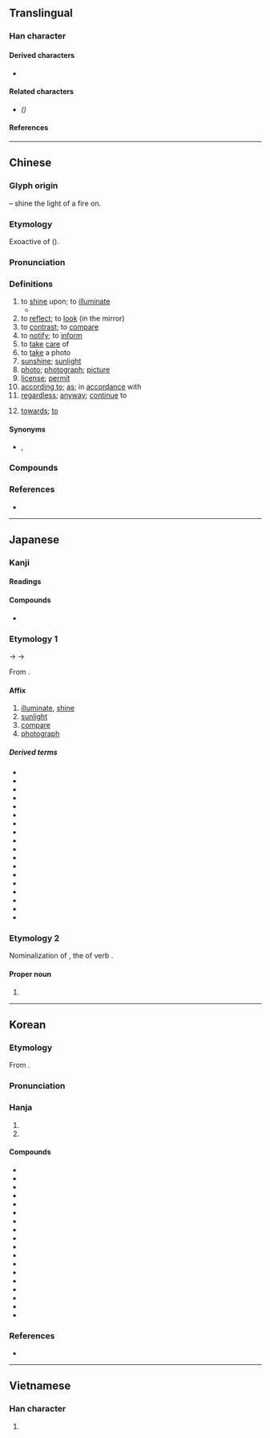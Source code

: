 {{also|炤}}
{{character info}}
==Translingual==
{{stroke order|strokes=13}}
{{stroke order|type=animate}}

===Han character===
{{Han char|rn=86|rad=火|as=09|sn=13|four=67336|canj=ARF|ids=⿱昭灬}}

====Derived characters====
* {{l|mul|[[燳]], [[𬡰]], [[𬪸]], [[𥵕]]}}

====Related characters====
* {{l|mul|[[炤]]}} ''({{w|Variant Chinese characters|Variant form}})''

====References====
{{Han ref|kx=0677.360|dkj=19226|dj=1089.030|hdz=32221.010|uh=7167}}

----

==Chinese==
{{zh-forms|ss=⿱𭕄一|alt=燳,曌,瞾,炤*}}

===Glyph origin===
{{Han etym}}
{{Han compound|火|alt1=灬|t1=fire|昭|ls=psc|c1=s|c2=p}} – shine the light of a fire on.

===Etymology===
Exoactive of {{och-l|昭|bright}} ({{zh-ref|Schuessler, 2007}}).

===Pronunciation===
{{zh-pron
|m=zhào
|m-s=zao4
|dg=җо3
|c=ziu3
|c-t=ziau1
|g=zeu4
|h=pfs=cheu;gd=zau4
|j=zau3
|mb=ciāu
|md=ciéu
|mn=ml,jj,tw:chiàu/ml,jj,tw:chiò
|mn_note=chiàu - literary; chiò - vernacular
|mn-t=zio3/ziê3/ziao3/ziou3
|mn-t_note=zio3/ziê3 - vernacular (ziê3 - Chaozhou); ziao3/ziou3 - literary (ziou3 - Chaozhou)
|w=2tsau
|x=
|mc=y
|oc=y
|cat=v,n,prep
}}

===Definitions===
{{zh-hanzi}}

# to [[shine]] upon; to [[illuminate]]
#* {{zh-x|^雪白 明月 照 在 大地|The bright moon white as snow '''illuminates''' the earth|ref={{lw|zh|伍佰}}, {{lang|zh|挪威的森林}}}}
# to [[reflect]]; to [[look]] (in the mirror)
# to [[contrast]]; to [[compare]]
# to [[notify]]; to [[inform]]
# to [[take]] [[care]] of
# to [[take]] a photo
# [[sunshine]]; [[sunlight]]
# [[photo]]; [[photograph]]; [[picture]]
# [[license]]; [[permit]]
# [[according to]]; [[as]]; in [[accordance]] with
# [[regardless]]; [[anyway]]; [[continue]] to
#: {{zh-x|唔 應該 食 嘅 都 照 食 落去|to eat something one shouldn't eat '''anyway'''|C}}
# [[towards]]; [[to]]

====Synonyms====
* {{s|to shine upon}} {{zh-l|反射}}, {{zh-l|映}}

===Compounds===
{{zh-der|照搬|照辦|照本宣科|照壁|照補|照常|照抄|照等|照發|照付|照顧|照管|照葫蘆畫瓢|照護|照會|照講|照舊|照看|照理|照例|照料|照臨|照貓畫虎|照面兒|照明|照明彈|照排|照片兒|照片子|照片|照射|照實|照說|照相|照相版|照相彈|照相機|照相紙|照眼|照樣|照樣兒|照妖鏡|照耀|照應|照映|照章|照直|照樹|夕照|埋照|反照|大頭照|光照|心照神交|垂照|奎星高照|心照不宣|安寧照顧|恩星照命|嬌花照水|快照|心照|外交照會|吉星高照|劇照|彩色照|孤鸞照命|建築執照|建照|小照|對照|四照花|察照|存照|在此存照|彩照|天照大神|依照|多謝關照|執照|國際駕照|回光返照|合照|參照|寫照|定裝照|刷照|仿照|晚照|照相凹版|照票|照相著色|手照|拍照|照亮|朗照|打照面|打個照會|憑照|照面|牌照|照價徵稅|照前|照功行賞|燃糠照薪|照夜璣|照相打字|按照|照光|打個照面|普通護照|照算|照膽鏡|照明射擊|探照燈|照數|照望|照相館|照拂|犀照|照度|生活照|照廳|方照|援照|照帖|燭照數計|燃糠自照|礙難照辦|照准|照覷|知照|照方兒抓|照價|查照|玉照|照相製版|日照|照明器具|照鏡子|照證|照袋|照臺|照相測量|照相平版|照相凸版|照物兒|照牆|照收|照後鏡|照如白晝|照單全收|照例話|照子|無照駕駛|牌照稅|照乘珠|數位照像|照價收買|照像|斜照|照提|打照會|福星高照|比照|殘照|戲照|日照權|打裡照外|照入籤|照螢映雪|普照|映照|照臉|肝膽照人|返照|高照|行照|翻照|覆盆難照|落照|車照|集錦照相|返照回光|證照|觀照|間接照明|點照|覆盤難照|臺照|遺照|遵照|駕照|高調照片|輻照|風月清照|立此存照|顯微照相|網站鏡照|護照|裸照|行車執照|肝膽相照|臨照|迴光返照|默照禪|表照|關照|豔陽高照|部照|紅鸞照命|陽光普照|駕駛執照|照騙|照冊|燭照|照肺}}

===References===
* {{thcwd|9746}}

{{zh-cat|Elementary}}

----

==Japanese==

===Kanji===
{{ja-kanji|grade=4|rs=火09}}

====Readings====
{{ja-readings
|goon=しょう<せう
|kanon=しょう<せう
|kun=て-る, て-り, て-らす, て-れる, て-れ
|nanori=あき, あきら, あり, てり, とし, のぶ, みつ
}}

====Compounds====
* {{ja-r|天%照|^あま%てらす}}

===Etymology 1===
{{ja-kanjitab|しょう|yomi=o}}
{{IPAchar|/seu/}} → {{IPAchar|/ɕeu/}} → {{IPAchar|/ɕʲoː/}}

From {{der|ja|ltc|sort=しよう|-}} {{ltc-l|照}}.

====Affix====
{{ja-pos|affix|しょう|hhira=せう}}

# [[illuminate]], [[shine#Verb|shine]]
# [[sunlight]]
# [[compare]]
# [[photograph]]

=====Derived terms=====
{{der-top3}}
* {{ja-r|照%影|しょう%えい}}
* {{ja-r|照%応|しょう%おう}}
* {{ja-r|照%会|しょう%かい}}
* {{ja-r|照%合|しょう%ごう}}
* {{ja-r|照%射|しょう%しゃ}}
* {{ja-r|照%準|しょう%じゅん}}
* {{ja-r|照%明|しょう%めい}}
* {{ja-r|照%覧|しょう%らん}}
* {{ja-r|観%照|かん%しょう}}
* {{ja-r|参%照|さん%しょう}}
* {{ja-r|残%照|ざん%しょう}}
* {{ja-r|小%照|しょう%しょう}}
* {{ja-r|前%照%灯|ぜん%しょう%とう}}
* {{ja-r|対%照|たい%しょう}}
* {{ja-r|探%照%灯|たん%しょう%とう}}
* {{ja-r|晩%照|ばん%しょう}}
* {{ja-r|返%照|へん%しょう}}
* {{ja-r|遍%照|へん%じょう}}
{{der-bottom}}

===Etymology 2===
{{ja-kanjitab|て|o1=らし|yomi=k}}

Nominalization of {{m|ja|照らし|tr=terashi}}, the {{m|ja|連用形|tr=ren'yōkei||stem or continuative form}} of verb {{m|ja|照らす|tr=terasu||to [[shine]] on something, to [[illuminate]] something}}.

====Proper noun====
{{ja-pos|proper|てらし}}

# {{given name|ja|sort=てらし|male}}

----

==Korean==

===Etymology===
From {{der|ko|ltc|-}} {{ltc-l|照}}.

{{collapse|
* {{hanja-dongguk|죠ᇢ〮|cyów}}
* {{hanja-hunmong|죠〯|cyǒ|雜語#하01B}}
|Historical readings
|bg=#FFFFFF}}

===Pronunciation===
{{ko-hanja-pron|조|l=y}}

===Hanja===
{{ko-hanja-search}}
{{ko-hanja|비치다|비칠|조}}

# {{hanja form of|조|to [[illuminate]]; to [[shine]]}}
# {{hanja form of|조|to [[contrast]]; to [[compare]]}}

====Compounds====
{{der-top3|Compounds}}
* {{ko-l|조회|照會}}
* {{ko-l|조명|照明}}
* {{ko-l|참조|參照}}
* {{ko-l|대조|對照}}
* {{ko-l|관조|觀照}}
* {{ko-l|탐조|探照}}
* {{ko-l|일조|日照}}
* {{ko-l|조영|照影}}
* {{ko-l|자조|自照}}
* {{ko-l|조사|照射}}
* {{ko-l|사조|寫照}}
* {{ko-l|만조|晩照}}
* {{ko-l|상조|相照}}
* {{ko-l|조광|照光}}
* {{ko-l|조찰|照察}}
* {{ko-l|잔조|殘照}}
* {{ko-l|사조|査照}}
* {{ko-l|영조|映照}}
{{der-bottom}}

===References===
* {{R:hanjadoc|6803}}

----

==Vietnamese==

===Han character===
{{vi-readings|rs=火09|reading=chiếu}}

# {{rfdef|vi|sort=火09}}